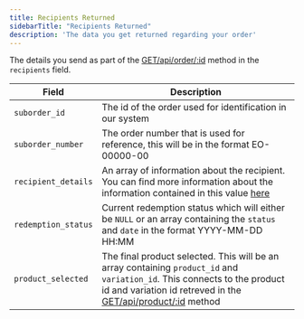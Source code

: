 ```yaml
---
title: Recipients Returned 
sidebarTitle: "Recipients Returned"
description: 'The data you get returned regarding your order'
---
```


The details you send as part of the [GET/api/order/:id](/api-reference/endpoint/products) method in the `recipients` field.

| Field                | Description                                                                                                                                    |
| -------------------- | ---------------------------------------------------------------------------------------------------------------------------------------------- |
| `suborder_id`        | The id of the order used for identification in our system |
| `suborder_number`    | The order number that is used for reference, this will be in the format EO-00000-00 |
| `recipient_details`  | An array of information about the recipient. You can find more information about the information contained in this value [here](/orders/return-recipientdetails)  |
| `redemption_status`  | Current redemption status which will either be `NULL` or an array containing the `status` and `date` in the format YYYY-MM-DD HH:MM |
| `product_selected`   | The final product selected. This will be an array containing `product_id` and `variation_id`. This connects to the product id and variation id retreved in the [GET/api/product/:id](/api-reference/endpoint/products) method |
